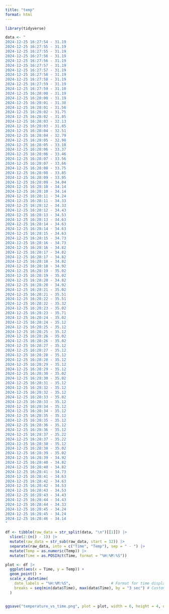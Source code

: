 ```yaml
---
title: "temp"
format: html
---
```


```r
library(tidyverse)

data <- "
2024-12-25 16:27:54 - 31.19
2024-12-25 16:27:55 - 31.19
2024-12-25 16:27:55 - 31.19
2024-12-25 16:27:56 - 31.19
2024-12-25 16:27:56 - 31.19
2024-12-25 16:27:57 - 31.19
2024-12-25 16:27:57 - 31.19
2024-12-25 16:27:58 - 31.19
2024-12-25 16:27:58 - 31.19
2024-12-25 16:27:59 - 31.19
2024-12-25 16:27:59 - 31.10
2024-12-25 16:28:00 - 31.19
2024-12-25 16:28:00 - 31.19
2024-12-25 16:28:01 - 31.38
2024-12-25 16:28:01 - 31.56
2024-12-25 16:28:02 - 31.75
2024-12-25 16:28:02 - 31.85
2024-12-25 16:28:03 - 32.13
2024-12-25 16:28:03 - 31.85
2024-12-25 16:28:04 - 32.51
2024-12-25 16:28:04 - 32.79
2024-12-25 16:28:05 - 32.98
2024-12-25 16:28:05 - 33.18
2024-12-25 16:28:06 - 33.37
2024-12-25 16:28:06 - 33.46
2024-12-25 16:28:07 - 33.56
2024-12-25 16:28:07 - 33.66
2024-12-25 16:28:08 - 33.75
2024-12-25 16:28:08 - 33.85
2024-12-25 16:28:09 - 33.95
2024-12-25 16:28:09 - 34.04
2024-12-25 16:28:10 - 34.14
2024-12-25 16:28:10 - 34.14
2024-12-25 16:28:11 - 34.24
2024-12-25 16:28:11 - 34.33
2024-12-25 16:28:12 - 34.33
2024-12-25 16:28:12 - 34.43
2024-12-25 16:28:13 - 34.53
2024-12-25 16:28:13 - 34.63
2024-12-25 16:28:14 - 34.63
2024-12-25 16:28:14 - 34.63
2024-12-25 16:28:15 - 34.63
2024-12-25 16:28:15 - 34.73
2024-12-25 16:28:16 - 34.73
2024-12-25 16:28:16 - 34.82
2024-12-25 16:28:17 - 34.82
2024-12-25 16:28:17 - 34.82
2024-12-25 16:28:18 - 34.82
2024-12-25 16:28:18 - 34.92
2024-12-25 16:28:19 - 35.02
2024-12-25 16:28:19 - 35.02
2024-12-25 16:28:20 - 34.82
2024-12-25 16:28:20 - 34.92
2024-12-25 16:28:21 - 35.02
2024-12-25 16:28:21 - 35.51
2024-12-25 16:28:22 - 35.51
2024-12-25 16:28:22 - 35.32
2024-12-25 16:28:23 - 35.02
2024-12-25 16:28:23 - 35.71
2024-12-25 16:28:24 - 35.02
2024-12-25 16:28:24 - 35.12
2024-12-25 16:28:25 - 35.12
2024-12-25 16:28:25 - 35.12
2024-12-25 16:28:26 - 35.02
2024-12-25 16:28:26 - 35.02
2024-12-25 16:28:27 - 35.12
2024-12-25 16:28:27 - 35.12
2024-12-25 16:28:28 - 35.12
2024-12-25 16:28:28 - 35.12
2024-12-25 16:28:29 - 35.12
2024-12-25 16:28:29 - 35.12
2024-12-25 16:28:30 - 35.02
2024-12-25 16:28:30 - 35.02
2024-12-25 16:28:31 - 35.12
2024-12-25 16:28:32 - 35.12
2024-12-25 16:28:32 - 35.12
2024-12-25 16:28:33 - 35.02
2024-12-25 16:28:33 - 35.12
2024-12-25 16:28:34 - 35.12
2024-12-25 16:28:34 - 35.12
2024-12-25 16:28:35 - 35.12
2024-12-25 16:28:35 - 35.12
2024-12-25 16:28:36 - 35.12
2024-12-25 16:28:36 - 35.12
2024-12-25 16:28:37 - 35.22
2024-12-25 16:28:37 - 35.22
2024-12-25 16:28:38 - 35.12
2024-12-25 16:28:38 - 35.02
2024-12-25 16:28:39 - 35.02
2024-12-25 16:28:39 - 34.92
2024-12-25 16:28:40 - 34.82
2024-12-25 16:28:40 - 34.82
2024-12-25 16:28:41 - 34.73
2024-12-25 16:28:41 - 34.63
2024-12-25 16:28:42 - 34.63
2024-12-25 16:28:42 - 34.53
2024-12-25 16:28:43 - 34.53
2024-12-25 16:28:43 - 34.43
2024-12-25 16:28:44 - 34.43
2024-12-25 16:28:44 - 34.33
2024-12-25 16:28:45 - 34.24
2024-12-25 16:28:45 - 34.24
2024-12-25 16:28:46 - 34.14
"
```

```r
df <- tibble(raw_data = str_split(data, "\n")[[1]]) |>
  slice(2:(n() - 1)) |> 
  mutate(raw_data = str_sub(raw_data, start = 12)) |> 
  separate(raw_data, into = c("Time", "Temp"), sep = " - ") |> 
  mutate(Temp = as.numeric(Temp)) |> 
  mutate(Time = as.POSIXct(Time, format = "%H:%M:%S"))
```

```r
plot <- df |> 
  ggplot(aes(x = Time, y = Temp)) +
  geom_point() +
  scale_x_datetime(
    date_labels = "%H:%M:%S",                  # Format for time display
    breaks = seq(min(data$Time), max(data$Time), by = "3 sec") # Custom breaks every 3 seconds
  )


ggsave("temperature_vs_time.png", plot = plot, width = 6, height = 4, dpi = 300)
```
